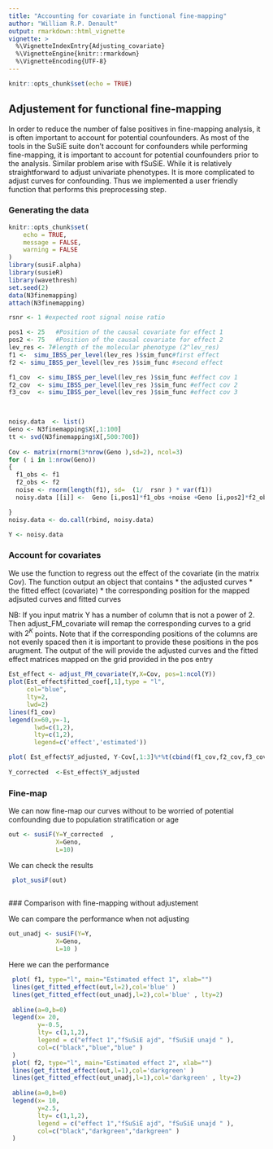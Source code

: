 ```yaml
---
title: "Accounting for covariate in functional fine-mapping"
author: "William R.P. Denault"
output: rmarkdown::html_vignette
vignette: >
  %\VignetteIndexEntry{Adjusting_covariate}
  %\VignetteEngine{knitr::rmarkdown}
  %\VignetteEncoding{UTF-8}
---
```


```r
knitr::opts_chunk$set(echo = TRUE)
```

## Adjustement for functional fine-mapping

In order to reduce the number of false positives in fine-mapping analysis, it is often 
important to account for potential counfounders. As most of the tools in the SuSiE suite
don't account for confounders while performing fine-mapping, it is important to  account for potential counfounders prior to the analysis. Similar problem arise with fSuSiE. While it is relatively straightforward to adjust univariate phenotypes. It is more complicated to adjust curves for confounding. Thus we implemented a user friendly function that performs this preprocessing step.


### Generating the data
```r
knitr::opts_chunk$set(
	echo = TRUE,
	message = FALSE,
	warning = FALSE
)
library(susiF.alpha)
library(susieR)
library(wavethresh)
set.seed(2)
data(N3finemapping)
attach(N3finemapping)

rsnr <- 1 #expected root signal noise ratio

pos1 <- 25   #Position of the causal covariate for effect 1
pos2 <- 75   #Position of the causal covariate for effect 2
lev_res <- 7#length of the molecular phenotype (2^lev_res)
f1 <-  simu_IBSS_per_level(lev_res )$sim_func#first effect
f2 <- simu_IBSS_per_level(lev_res )$sim_func #second effect

f1_cov  <- simu_IBSS_per_level(lev_res )$sim_func #effect cov 1
f2_cov  <- simu_IBSS_per_level(lev_res )$sim_func #effect cov 2
f3_cov  <- simu_IBSS_per_level(lev_res )$sim_func #effect cov 3

 
```




```r

noisy.data  <- list()
Geno <- N3finemapping$X[,1:100]
tt <- svd(N3finemapping$X[,500:700])
 
Cov <- matrix(rnorm(3*nrow(Geno ),sd=2), ncol=3)
for ( i in 1:nrow(Geno))
{
  f1_obs <- f1
  f2_obs <- f2
  noise <- rnorm(length(f1), sd=  (1/  rsnr ) * var(f1))
  noisy.data [[i]] <-  Geno [i,pos1]*f1_obs +noise +Geno [i,pos2]*f2_obs + Cov [i,1]*f1_cov  + Cov  [i,2]*f2_cov + Cov  [i,3]*f3_cov

}
noisy.data <- do.call(rbind, noisy.data)

Y <- noisy.data

```


###  Account for covariates

We use the function \textit{adjust_FM_covariate} to regress out the effect of the covariate (in the matrix Cov). The function output an object that contains 
* the adjusted curves
* the fitted effect (covariate)
* the corresponding position for the mapped adjsuted curves and fitted curves

NB: If you input matrix Y has a number of column that is not a power of 2. Then adjust_FM_covariate will remap the corresponding curves to a grid with $2^K$ points. Note that if the corresponding positions of the columns are not evenly spaced then it is important to provide these positions in the pos arugment. The output of the will provide the   adjusted curves and the fitted effect matrices mapped on the grid provided in the pos entry


```r

Est_effect <- adjust_FM_covariate(Y,X=Cov, pos=1:ncol(Y))
plot(Est_effect$fitted_coef[,1],type = "l",
     col="blue",
     lty=2,
     lwd=2)
lines(f1_cov)
legend(x=60,y=-1,
       lwd=c(1,2),
       lty=c(1,2),
       legend=c('effect','estimated'))

plot( Est_effect$Y_adjusted, Y-Cov[,1:3]%*%t(cbind(f1_cov,f2_cov,f3_cov)))
 
Y_corrected  <-Est_effect$Y_adjusted
```


### Fine-map
We can now fine-map our curves without to be worried of potential confounding due to population stratification or age

```r
out <- susiF(Y=Y_corrected  ,
             X=Geno,
             L=10)
```

We can check the results

 
```r
 
 plot_susiF(out)
 

```
 
 
  ### Comparison with fine-mapping without adjustement

We can compare the performance when not adjusting


```r
out_unadj <- susiF(Y=Y,
             X=Geno,
             L=10 )
```

Here we can the performance 



```r
 
 plot( f1, type="l", main="Estimated effect 1", xlab="")
 lines(get_fitted_effect(out,l=2),col='blue' )
 lines(get_fitted_effect(out_unadj,l=2),col='blue' , lty=2)
 
 abline(a=0,b=0)
 legend(x= 20,
        y=-0.5,
        lty= c(1,1,2),
        legend = c("effect 1","fSuSiE ajd", "fSuSiE unajd " ),
        col=c("black","blue","blue" )
 )
 plot( f2, type="l", main="Estimated effect 2", xlab="")
 lines(get_fitted_effect(out,l=1),col='darkgreen' )
 lines(get_fitted_effect(out_unadj,l=1),col='darkgreen' , lty=2)
 
 abline(a=0,b=0)
 legend(x= 10,
        y=2.5,
        lty= c(1,1,2),
        legend = c("effect 1","fSuSiE ajd", "fSuSiE unajd " ),
        col=c("black","darkgreen","darkgreen" )
 )
  
```
